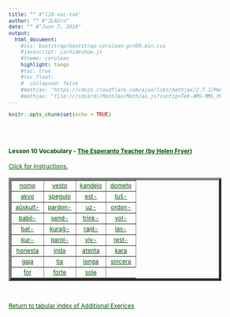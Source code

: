```yaml
---
title: "" #"l10-voc-tab"
author: "" #"JLAUro"
date: "" #"June 7, 2018"
output: 
  html_document:
    #css: bootstrap/bootstrap-cerulean-grn99.min.css
    #javascript: js/hideshow.js
    #theme: cerulean
    highlight: tango
    #toc: true
    #toc_float: 
    #  collapsed: false
    #mathjax: "https://cdnjs.cloudflare.com/ajax/libs/mathjax/2.7.1/MathJax.js?config=TeX-AMS-MML_HTMLorMML"
    #mathjax: "file:///sdcard//MathJax/MathJax.js?config=TeX-AMS-MML_HTMLorMML"
---
```


```r
knitr::opts_chunk$set(echo = TRUE)
```

<style>
a, body { 
color: #005500; 
font-size: 12px; 
}	

a:visited { color: #009900; }

[id^='tr'] {
display: none;
}

mark {
padding: 3px 3px;
text-align: left;
font-style: italic;
font-size: 10px;
background-color: #007700;
color: white;
margin-top: 0px;
margin-left: 5px;
}

</style>

<script type='text/javascript'>
function toggle_visibility(id) {
var e = document.getElementById(id);
e.style.display = ((e.style.display!='block') ? 'block' : 'none');
}
</script>

<br/><br/>

<p>
<h4>Lesson 10 Vocabulary - <a href=http://www.gutenberg.org/files/8177/8177-h/8177-h.htm>The Esperanto Teacher (by Helen Fryer)</a> <br/></h4>
<a id='r0' href='#' onclick="toggle_visibility('tr0');">
Click for Instructions.</a>
<div id='tr0'>
&nbsp;
<mark>Click on each link to toggle the English translation.  Reload page to turn off all translations.</mark>
</div>
</p>

<table width='100%' border='5px' cellspacing='5px' cellpadding='5px'>
<tr id='r1'>
<td align='center' valign='middle'><a id='item1' href='#r0' onclick="toggle_visibility('tr1');">nomo</a>
<div id='tr1'><mark>name</mark></div></td>

<td align='center' valign='middle'><a id='item2' href='#r0' onclick="toggle_visibility('tr2');">vesto</a>
<div id='tr2'><mark>coat, clothing</mark></div></td>

<td align='center' valign='middle'><a id='item3' href='#r0' onclick="toggle_visibility('tr3');">kandelo</a>
<div id='tr3'><mark>candle</mark></div></td>

<td align='center' valign='middle'><a id='item4' href='#r0' onclick="toggle_visibility('tr4');">dometo</a>
<div id='tr4'><mark>cottage</mark></div></td>
</tr>
<tr id='r2'>

<td align='center' valign='middle'><a id='item5' href='#r1' onclick="toggle_visibility('tr5');">akvo</a>
<div id='tr5'><mark>water</mark></div></td>

<td align='center' valign='middle'><a id='item6' href='#r1' onclick="toggle_visibility('tr6');">spegulo</a>
<div id='tr6'><mark>looking-glass</mark></div></td>

<td align='center' valign='middle'><a id='item7' href='#r1' onclick="toggle_visibility('tr7');">est-</a>
<div id='tr7'><mark>be</mark></div></td>

<td align='center' valign='middle'><a id='item8' href='#r1' onclick="toggle_visibility('tr8');">tuŝ-</a>
<div id='tr8'><mark>touch</mark></div></td>
</tr>
<tr id='r3'>

<td align='center' valign='middle'><a id='item9' href='#r2' onclick="toggle_visibility('tr9');">aŭskult-</a>
<div id='tr9'><mark>listen</mark></div></td>

<td align='center' valign='middle'><a id='item10' href='#r2' onclick="toggle_visibility('tr10');">pardon-</a>
<div id='tr10'><mark>pardon</mark></div></td>

<td align='center' valign='middle'><a id='item11' href='#r2' onclick="toggle_visibility('tr11');">uz-</a>
<div id='tr11'><mark>use</mark></div></td>

<td align='center' valign='middle'><a id='item12' href='#r2' onclick="toggle_visibility('tr12');">ordon-</a>
<div id='tr12'><mark>order</mark></div></td>
</tr>
<tr id='r4'>

<td align='center' valign='middle'><a id='item13' href='#r3' onclick="toggle_visibility('tr13');">babil-</a>
<div id='tr13'><mark>chatter</mark></div></td>

<td align='center' valign='middle'><a id='item14' href='#r3' onclick="toggle_visibility('tr14');">send-</a>
<div id='tr14'><mark>send</mark></div></td>

<td align='center' valign='middle'><a id='item15' href='#r3' onclick="toggle_visibility('tr15');">trink-</a>
<div id='tr15'><mark>drink</mark></div></td>

<td align='center' valign='middle'><a id='item16' href='#r3' onclick="toggle_visibility('tr16');">vol-</a>
<div id='tr16'><mark>will, wish</mark></div></td>
</tr>
<tr id='r5'>

<td align='center' valign='middle'><a id='item17' href='#r4' onclick="toggle_visibility('tr17');">bat-</a>
<div id='tr17'><mark>beat</mark></div></td>

<td align='center' valign='middle'><a id='item18' href='#r4' onclick="toggle_visibility('tr18');">kuraĝ-</a>
<div id='tr18'><mark>have courage</mark></div></td>

<td align='center' valign='middle'><a id='item19' href='#r4' onclick="toggle_visibility('tr19');">rajd-</a>
<div id='tr19'><mark>ride</mark></div></td>

<td align='center' valign='middle'><a id='item20' href='#r4' onclick="toggle_visibility('tr20');">las-</a>
<div id='tr20'><mark>let, leave</mark></div></td>
</tr>
<tr id='r6'>

<td align='center' valign='middle'><a id='item21' href='#r5' onclick="toggle_visibility('tr21');">kur-</a>
<div id='tr21'><mark>run</mark></div></td>

<td align='center' valign='middle'><a id='item22' href='#r5' onclick="toggle_visibility('tr22');">parol-</a>
<div id='tr22'><mark>speak</mark></div></td>

<td align='center' valign='middle'><a id='item23' href='#r5' onclick="toggle_visibility('tr23');">viv-</a>
<div id='tr23'><mark>live, have life</mark></div></td>

<td align='center' valign='middle'><a id='item24' href='#r5' onclick="toggle_visibility('tr24');">rest-</a>
<div id='tr24'><mark>rest, remain</mark></div></td>
</tr>
<tr id='r7'>

<td align='center' valign='middle'><a id='item25' href='#r6' onclick="toggle_visibility('tr25');">honesta</a>
<div id='tr25'><mark>honest</mark></div></td>

<td align='center' valign='middle'><a id='item26' href='#r6' onclick="toggle_visibility('tr26');">inda</a>
<div id='tr26'><mark>worthy</mark></div></td>

<td align='center' valign='middle'><a id='item27' href='#r6' onclick="toggle_visibility('tr27');">atenta</a>
<div id='tr27'><mark>attentive</mark></div></td>

<td align='center' valign='middle'><a id='item28' href='#r6' onclick="toggle_visibility('tr28');">kara</a>
<div id='tr28'><mark>dear</mark></div></td>
</tr>
<tr id='r8'>

<td align='center' valign='middle'><a id='item29' href='#r7' onclick="toggle_visibility('tr29');">gaja</a>
<div id='tr29'><mark>gay, cheerful</mark></div></td>

<td align='center' valign='middle'><a id='item30' href='#r7' onclick="toggle_visibility('tr30');">tia</a>
<div id='tr30'><mark>such</mark></div></td>

<td align='center' valign='middle'><a id='item31' href='#r7' onclick="toggle_visibility('tr31');">longa</a>
<div id='tr31'><mark>long</mark></div></td>

<td align='center' valign='middle'><a id='item32' href='#r7' onclick="toggle_visibility('tr32');">sincera</a>
<div id='tr32'><mark>sincere</mark></div></td>
</tr>
<tr id='r9'>

<td align='center' valign='middle'><a id='item33' href='#r8' onclick="toggle_visibility('tr33');">for</a>
<div id='tr33'><mark>away, forth</mark></div></td>

<td align='center' valign='middle'><a id='item34' href='#r8' onclick="toggle_visibility('tr34');">forte</a>
<div id='tr34'><mark>strongly</mark></div></td>

<td align='center' valign='middle'><a id='item35' href='#r8' onclick="toggle_visibility('tr35');">sole</a>
<div id='tr35'><mark>alone</mark></div></td>

</tr>
</table>
<br/>
<p>
<a href=addExercises.html>Return to tabular index of Additional Exerices</a>
</p>

